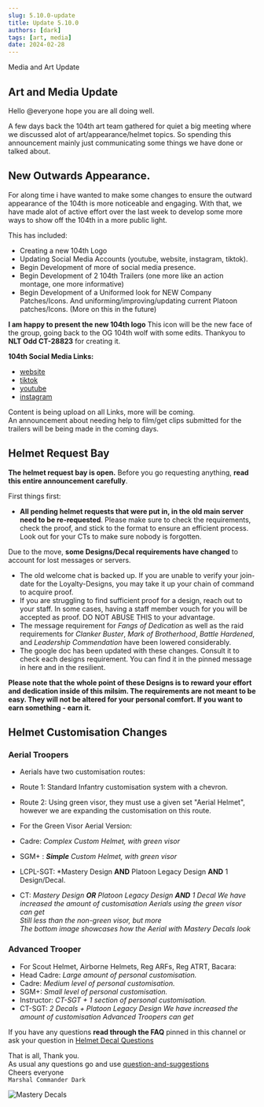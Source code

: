 ```yaml
---
slug: 5.10.0-update
title: Update 5.10.0
authors: [dark]
tags: [art, media]
date: 2024-02-28
---
```


Media and Art Update

<!-- truncate -->


## Art and Media Update
Hello @everyone  hope you are all doing well.

A few days back the 104th art team gathered for quiet a big meeting where we discussed alot of art/appearance/helmet topics.
So spending this announcement mainly just communicating some things we have done or talked about.

## New Outwards Appearance.
For along time i have wanted to make some changes to ensure the outward appearance of the 104th is more noticeable and engaging.
With that, we have made alot of active effort over the last week to develop some more ways to show off the 104th in a more public light.

This has included:
- Creating a new 104th Logo
- Updating Social Media Accounts (youtube, website, instagram, tiktok).
- Begin Development of more of social media presence.
- Begin Development of 2 104th Trailers (one more like an action montage, one more informative)
- Begin Development of a Uniformed look for NEW Company Patches/Icons. And uniforming/improving/updating current Platoon patches/Icons. (More on this in the future)

**I am happy to present the new 104th logo**
This icon will be the new face of the group, going back to the OG 104th wolf with some edits. Thankyou to  **NLT Odd CT-28823**  for creating it.

**104th Social Media Links:**
- [website](https://www.104thbattalionmilsim.com/)
- [tiktok](https://www.tiktok.com/@104th_battalion_milsim)
- [youtube](https://www.youtube.com/@104thbattalion)
- [instagram](https://www.instagram.com/104thbattalionmilsim/)

Content is being upload on all Links, more will be coming. <br />
An announcement about needing help to film/get clips submitted for the trailers will be being made in the coming days.

## Helmet Request Bay
**The helmet request bay is open.** Before you go requesting anything, __read this entire announcement carefully__.

First things first:
- **All pending helmet requests that were put in, in the old main server need to be re-requested**. Please make sure to check the requirements, check the proof, and stick to the format to ensure an efficient process. Look out for your CTs to make sure nobody is forgotten.

Due to the move, **some Designs/Decal requirements have changed** to account for lost messages or servers.
- The old welcome chat is backed up.  If you are unable to verify your join-date for the Loyalty-Designs, you may take it up your chain of command to acquire proof.
- If you are struggling to find sufficient proof for a design, reach out to your staff. In some cases, having a staff member vouch for you will be accepted as proof. DO NOT ABUSE THIS to your advantage.
- The message requirement for *Fangs of Dedication*  as well as the raid requirements for *Clanker Buster*, *Mark of Brotherhood*, *Battle Hardened*, and *Leadership Commendation* have been lowered considerably.
- The google doc has been updated with these changes. Consult it to check each designs requirement. You can find it in the pinned message in here and in the resilient.

**Please note that the whole point of these Designs is to reward your effort and dedication inside of this milsim. The requirements are not meant to be easy. They will not be altered for your personal comfort. If you want to earn something - earn it.**

## Helmet Customisation Changes
### Aerial Troopers
- Aerials have two customisation routes:
 - Route 1: Standard Infantry customisation system with a chevron.
 - Route 2: Using green visor, they must use a given set "Aerial Helmet", however we are expanding the customisation on this route.

- For the Green Visor Aerial Version:
 - Cadre: *Complex Custom Helmet, with green visor*
 - SGM+ : ***Simple** Custom Helmet, with green visor*
 - LCPL-SGT: *Mastery Design **AND** Platoon Legacy Design **AND** 1 Design/Decal.
 - CT:  *Mastery Design **OR** Platoon Legacy Design **AND** 1 Decal*
*We have increased the amount of customisation Aerials using the green visor can get*<br />
*Still less than the non-green visor, but more*<br />
*The bottom image showcases how the Aerial with Mastery Decals look*

### Advanced Trooper
- For Scout Helmet, Airborne Helmets, Reg ARFs, Reg ATRT, Bacara:
 - Head Cadre: *Large amount of personal customisation.*
 - Cadre: *Medium level of personal customisation.*
 - SGM+: *Small level of personal customisation.*
 - Instructor: *CT-SGT + 1 section of personal customisation.*
 - CT-SGT: *2 Decals + Platoon Legacy Design*
*We have increased the amount of customisation Advanced Troopers can get*

If you have any questions **read through the FAQ** pinned in this channel or ask your question in [Helmet Decal Questions](https://discord.com/channels/1198378556137410660/1204750540223942726)


That is all, Thank you.<br />
As usual any questions go and use [question-and-suggestions](https://discord.com/channels/1198378556137410660/1198460745361395722)<br />
Cheers everyone <br />
`Marshal Commander Dark`

![Mastery Decals](/img/updates/5.10.0-img1.png)